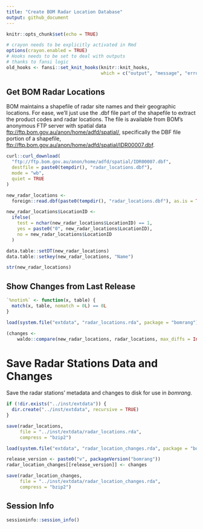 ```yaml
---
title: "Create BOM Radar Location Database"
output: github_document
---
```


```r
knitr::opts_chunk$set(echo = TRUE)
```

```r
# crayon needs to be explicitly activated in Rmd
options(crayon.enabled = TRUE)
# Hooks needs to be set to deal with outputs
# thanks to fansi logic
old_hooks <- fansi::set_knit_hooks(knitr::knit_hooks, 
                                   which = c("output", "message", "error"))
```

## Get BOM Radar Locations

BOM maintains a shapefile of radar site names and their geographic locations.
For ease, we'll just use the .dbf file part of the shapefile to extract the product codes and radar locations.
The file is available from BOM's anonymous FTP server with spatial data <ftp://ftp.bom.gov.au/anon/home/adfd/spatial/>, specifically the DBF file portion of a shapefile, 
<ftp://ftp.bom.gov.au/anon/home/adfd/spatial/IDR00007.dbf>.

```r
curl::curl_download(
  "ftp://ftp.bom.gov.au/anon/home/adfd/spatial/IDR00007.dbf",
  destfile = paste0(tempdir(), "radar_locations.dbf"),
  mode = "wb",
  quiet = TRUE
)

new_radar_locations <-
  foreign::read.dbf(paste0(tempdir(), "radar_locations.dbf"), as.is = TRUE)

new_radar_locations$LocationID <-
  ifelse(
    test = nchar(new_radar_locations$LocationID) == 1,
    yes = paste0("0", new_radar_locations$LocationID),
    no = new_radar_locations$LocationID
  )

data.table::setDT(new_radar_locations)
data.table::setkey(new_radar_locations, "Name")

str(new_radar_locations)
```

## Show Changes from Last Release

```r
`%notin%` <- function(x, table) {
  match(x, table, nomatch = 0L) == 0L
}

load(system.file("extdata", "radar_locations.rda", package = "bomrang"))

(changes <-
    waldo::compare(new_radar_locations, radar_locations, max_diffs = Inf))
```

# Save Radar Stations Data and Changes

Save the radar stations' metadata and changes to disk for use in _bomrang_.

```r
if (!dir.exists("../inst/extdata")) {
  dir.create("../inst/extdata", recursive = TRUE)
}

save(radar_locations,
     file = "../inst/extdata/radar_locations.rda",
     compress = "bzip2")

load(system.file("extdata", "radar_location_changes.rda", package = "bomrang"))

release_version <- paste0("v", packageVersion("bomrang"))
radar_location_changes[[release_version]] <- changes

save(radar_location_changes,
     file = "../inst/extdata/radar_location_changes.rda",
     compress = "bzip2")
```

## Session Info
```r
sessioninfo::session_info()
```
